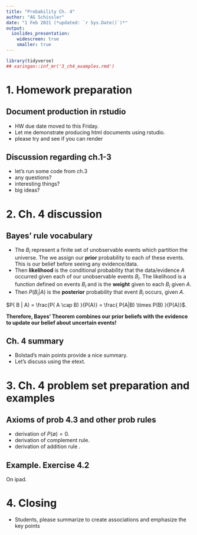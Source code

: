 ```yaml
---
title: "Probability Ch. 4"
author: "AG Schissler"
date: "1 Feb 2021 (*updated: `r Sys.Date()`)*"
output:
  ioslides_presentation:
    widescreen: true
    smaller: true
---
```


```r
library(tidyverse)
## xaringan::inf_mr('3_ch4_examples.rmd')
```

# 1. Homework preparation

## Document production in rstudio

- HW due date moved to this Friday.
- Let me demonstrate producing html documents using rstudio.
- please try and see if you can render

## Discussion regarding ch.1-3

- let's run some code from ch.3
- any questions?
- interesting things?
- big ideas?

# 2. Ch. 4 discussion

## Bayes' rule vocabulary

- The $B_i$ represent a finite set of unobservable events which partition the universe. The we assign our **prior** probability to each of these events. This is our belief before seeing any evidence/data.  
- Then **likelihood** is the conditional probability that the data/evidence $A$ occurred given each of our unobservable events $B_i$. The likelihood is a function defined on events $B_i$ and is the **weight** given to each $B_i$ given $A$.  
- Then $P(B_i | A)$ is the **posterior** probability that event $B_i$ occurs, given $A$.   

$P( B | A) = \frac{P( A \cap B) }{P(A)} = \frac{ P(A|B) \times P(B) }{P(A)}$.

**Therefore, Bayes' Theorem combines our prior beliefs with the evidence to update our belief about uncertain events!**

## Ch. 4 summary

- Bolstad's main points provide a nice summary.
- Let's discuss using the etext.

# 3. Ch. 4 problem set preparation and examples

## Axioms of prob 4.3 and other prob rules


- derivation of $P(\emptyset) = 0$.  
- derivation of complement rule.  
- derivation of addition rule .  

## Example. Exercise 4.2

On ipad.

# 4. Closing

- Students, please summarize to create associations and emphasize the key points
